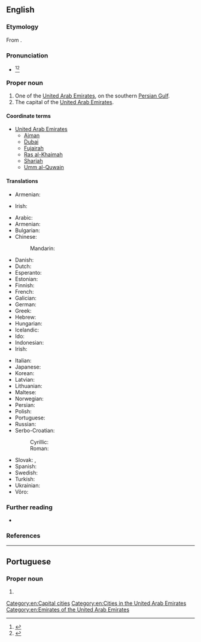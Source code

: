 ==English==

===Etymology===
From {{etyl|ar|en}} {{m|ar|أَبُو ظَبْي||father of the gazelle}}.

===Pronunciation===
* {{a|US}} {{IPA|/ˈɑ.bu ˈdɑ.bi/|/ˈɑ.bu ˈðɑ.bi/|/ˈɑ.bu ˈdæ.bi/|lang=en}}<ref name=RHD>{{R:RHCD|page=6}}</ref><ref name=OCD>{{R:OCD2|page=5}}</ref>

===Proper noun===
{{en-proper noun|head=Abu Dhabi}}

# One of the [[United Arab Emirates]], on the southern [[Persian Gulf]].
# The capital of the [[United Arab Emirates]].

====Coordinate terms====
* [[United Arab Emirates]]
** [[Ajman]]
** [[Dubai]]
** [[Fujairah]]
** [[Ras al-Khaimah]]
** [[Sharjah]]
** [[Umm al-Quwain]]

====Translations====
{{trans-top|one of the United Arab Emirates}}
* Armenian: {{t|hy|Աբու Դաբի|sc=Armn}}
{{trans-mid}}
* Irish: {{t|ga|Abú Daibí|m}}
{{trans-bottom}}

{{trans-top|capital of UAE}}
* Arabic: {{t|ar|أَبُو ظَبْي|m}}
* Armenian: {{t|hy|Աբու Դաբի}}
* Bulgarian: {{t|bg|А́бу Да́би|m}}
* Chinese:
*: Mandarin: {{t+|cmn|阿布扎比|tr=Ābùzābǐ|sc=Hani}}
* Danish: {{t|da|Abu Dhabi}}
* Dutch: {{t+|nl|Abu Dhabi}}
* Esperanto: {{t+|eo|Abu-Dabio}}
* Estonian: {{t+|et|Abu Dhabi}}
* Finnish: {{t+|fi|Abu Dhabi}}
* French: {{t+|fr|Abou Dabi|m}}
* Galician: {{t|gl|Abu Dabi}}
* German: {{t+|de|Abu Dhabi|n}}
* Greek: {{t|el|Άμπου Ντάμπι|n}}
* Hebrew: {{t|he|אבו דאבי}}
* Hungarian: {{t+|hu|Abu-Dzabi}}
* Icelandic: {{t|is|Abú Dabí}}
* Ido: {{t|io|Abu Dhabi}}
* Indonesian: {{t|id|Abu Dhabi}}
* Irish: {{t|ga|Abú Daibí|m}}
{{trans-mid}}
* Italian: {{t|it|Abu Dhabi}}
* Japanese: {{t|ja|アブダビ|tr=Abudabi}}
* Korean: {{t|ko|아부다비|tr=Abudabi|sc=Hang}}
* Latvian: {{t|lv|Abū Dabī}}
* Lithuanian: {{t+|lt|Abu Dabis}}
* Maltese: {{t|mt|Abu Dhabi}}
* Norwegian: {{t|no|Abu Dhabi}}
* Persian: {{t|fa|ابوظبی|tr=abuzâbi|sc=fa-Arab}}
* Polish: {{t+|pl|Abu Zabi|n}}
* Portuguese: {{t+|pt|Abu Dhabi}}
* Russian: {{t+|ru|А́бу-Да́би|m}}
* Serbo-Croatian:
*: Cyrillic: {{t|sh|Абу Даби|m}}
*: Roman: {{t|sh|Abu Dabi|m}}
* Slovak: {{t|sk|Abú Dábí}}, {{t|sk|Abú Zabí|n}}
* Spanish: {{t+|es|Abu Dabi}}
* Swedish: {{t|sv|Abu Dhabi}}
* Turkish: {{t|tr|Abu Dabi}}
* Ukrainian: {{t|uk|А́бу-Да́бі|m}}
* Võro: {{t|vro|Abu Dhabi}}
{{trans-bottom}}

===Further reading===
* {{pedialite}}

===References===
<references/>

[[Category:en:Capital cities]]
[[Category:en:Cities in the United Arab Emirates]]
[[Category:en:Emirates of the United Arab Emirates]]

----

==Portuguese==

===Proper noun===
{{pt-proper noun|f}}

# {{place|pt|capital city|c/United Arab Emirates|t1=Abu Dhabi}}